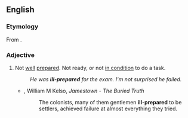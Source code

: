==English==

===Etymology===
From {{compound|en|ill|prepared}}.

===Adjective===
{{en-adj}}

# Not [[well]] [[prepared]]. Not ready, or not [[in condition]] to do a task.
#: ''He was '''ill-prepared''' for the exam. I'm not surprised he failed.''
#* {{rfdate|en}}, William M Kelso, ''Jamestown - The Buried Truth''
#*: The colonists, many of them gentlemen '''ill-prepared''' to be settlers, achieved failure at almost everything they tried.